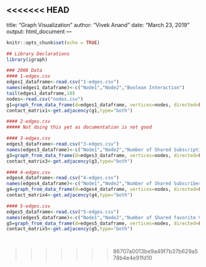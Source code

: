<<<<<<< HEAD
---
title: "Graph Visualization"
author: "Vivek Anand"
date: "March 23, 2019"
output: html_document
---

```r
knitr::opts_chunk$set(echo = TRUE)
```

```r
## Library Declarations
library(igraph)

### 2008 Data
#### 1-edges.csv
edges1_dataframe<-read.csv("1-edges.csv")
names(edges1_dataframe)<-c("Node1","Node2","Boolean Interaction")
tail(edges1_dataframe,10)
nodes<-read.csv("nodes.csv")
g1=graph_from_data_frame(d=edges1_dataframe, vertices=nodes, directed=FALSE)
contact_matrix1<-get.adjacency(g1,type="both")

#### 2-edges.csv
##### Not doing this yet as documentation is not good

#### 3-edges.csv
edges3_dataframe<-read.csv("3-edges.csv")
names(edges3_dataframe)<-c("Node1","Node2","Number of Shared Subscriptions")
g3=graph_from_data_frame(d=edges3_dataframe, vertices=nodes, directed=FALSE)
contact_matrix3<-get.adjacency(g3,type="both")

#### 4-edges.csv
edges4_dataframe<-read.csv("4-edges.csv")
names(edges4_dataframe)<-c("Node1","Node2","Number of Shared Subscribers")
g4=graph_from_data_frame(d=edges4_dataframe, vertices=nodes, directed=FALSE)
contact_matrix4<-get.adjacency(g4,type="both")

#### 5-edges.csv
edges5_dataframe<-read.csv("5-edges.csv")
names(edges5_dataframe)<-c("Node1","Node2","Number of Shared favorite Videos")
g5=graph_from_data_frame(d=edges5_dataframe, vertices=nodes, directed=FALSE)
contact_matrix5<-get.adjacency(g5,type="both")




```


>>>>>>> 86707a0013be9a49f7b37b629a578b4e4e91fd10
